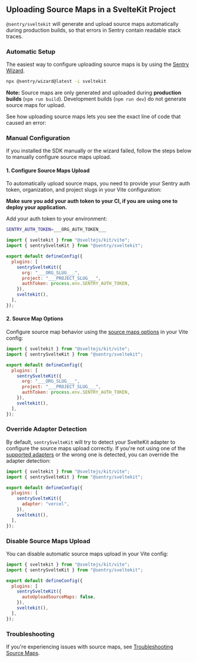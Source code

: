 ## Uploading Source Maps in a SvelteKit Project

`@sentry/sveltekit` will generate and upload source maps automatically during production builds, so that errors in Sentry contain readable stack traces.

### Automatic Setup

The easiest way to configure uploading source maps is by using the [Sentry Wizard](/platforms/javascript/guides/sveltekit/#step-1-install).

```bash
npx @sentry/wizard@latest -i sveltekit
```

**Note:** Source maps are only generated and uploaded during **production builds** (`npm run build`). Development builds (`npm run dev`) do not generate source maps for upload.

See how uploading source maps lets you see the exact line of code that caused an error:

<Arcade src="https://demo.arcade.software/OFrHpZUU739XKR8qUiEP?embed" />

### Manual Configuration

If you installed the SDK manually or the wizard failed, follow the steps below to manually configure source maps upload.

#### 1. Configure Source Maps Upload

To automatically upload source maps, you need to provide your Sentry auth token, organization, and project slugs in your Vite configuration:

<OrgAuthTokenNote />

**Make sure you add your auth token to your CI, if you are using one to deploy your application.**

Add your auth token to your environment:

```bash {filename:.env}
SENTRY_AUTH_TOKEN=___ORG_AUTH_TOKEN___
```

```javascript {filename:vite.config.js}
import { sveltekit } from "@sveltejs/kit/vite";
import { sentrySvelteKit } from "@sentry/sveltekit";

export default defineConfig({
  plugins: [
    sentrySvelteKit({
      org: "___ORG_SLUG___",
      project: "___PROJECT_SLUG___",
      authToken: process.env.SENTRY_AUTH_TOKEN,
    }),
    sveltekit(),
  ],
});
```

#### 2. Source Map Options

Configure source map behavior using the [source maps options](/platforms/javascript/guides/sveltekit/configuration/build/#source-maps-options) in your Vite config:

```javascript {filename:vite.config.js}
import { sveltekit } from "@sveltejs/kit/vite";
import { sentrySvelteKit } from "@sentry/sveltekit";

export default defineConfig({
  plugins: [
    sentrySvelteKit({
      org: "___ORG_SLUG___",
      project: "___PROJECT_SLUG___",
      authToken: process.env.SENTRY_AUTH_TOKEN,
    }),
    sveltekit(),
  ],
});
```

### Override Adapter Detection

By default, `sentrySvelteKit` will try to detect your SvelteKit adapter to configure the source maps upload correctly. If you're not using one of the [supported adapters](/platforms/javascript/guides/sveltekit/) or the wrong one is detected, you can override the adapter detection:

```javascript {filename:vite.config.js}
import { sveltekit } from "@sveltejs/kit/vite";
import { sentrySvelteKit } from "@sentry/sveltekit";

export default defineConfig({
  plugins: [
    sentrySvelteKit({
      adapter: "vercel",
    }),
    sveltekit(),
  ],
});
```

### Disable Source Maps Upload

You can disable automatic source maps upload in your Vite config:

```javascript {filename:vite.config.js}
import { sveltekit } from "@sveltejs/kit/vite";
import { sentrySvelteKit } from "@sentry/sveltekit";

export default defineConfig({
  plugins: [
    sentrySvelteKit({
      autoUploadSourceMaps: false,
    }),
    sveltekit(),
  ],
});
```

### Troubleshooting

If you're experiencing issues with source maps, see [Troubleshooting Source Maps](/platforms/javascript/guides/sveltekit/troubleshooting/).
